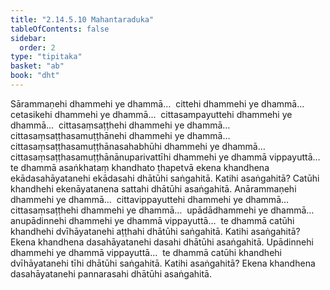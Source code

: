 ```yaml
---
title: "2.14.5.10 Mahantaraduka"
tableOfContents: false
sidebar:
  order: 2
type: "tipitaka"
basket: "ab"
book: "dht"
---
```



<DynamicBreadcrumb />

<Division number="504" book="dht">

<Paragraph number="625" book="dht">
Sārammaṇehi dhammehi ye dhammā…  cittehi dhammehi ye dhammā…  cetasikehi dhammehi ye dhammā…  cittasampayuttehi dhammehi ye dhammā…  cittasaṃsaṭṭhehi dhammehi ye dhammā…  cittasaṃsaṭṭhasamuṭṭhānehi dhammehi ye dhammā…  cittasaṃsaṭṭhasamuṭṭhānasahabhūhi dhammehi ye dhammā…  cittasaṃsaṭṭhasamuṭṭhānānuparivattīhi dhammehi ye dhammā vippayuttā…  te dhammā asaṅkhataṃ khandhato ṭhapetvā ekena khandhena ekādasahāyatanehi ekādasahi dhātūhi saṅgahitā. Katihi asaṅgahitā? Catūhi khandhehi ekenāyatanena sattahi dhātūhi asaṅgahitā.
</Paragraph>

</Division>
<Division number="505" book="dht">

<Paragraph number="626" book="dht">
Anārammaṇehi dhammehi ye dhammā…  cittavippayuttehi dhammehi ye dhammā…  cittasaṃsaṭṭhehi dhammehi ye dhammā…  upādādhammehi ye dhammā…  anupādinnehi dhammehi ye dhammā vippayuttā…  te dhammā catūhi khandhehi dvīhāyatanehi aṭṭhahi dhātūhi saṅgahitā. Katihi asaṅgahitā? Ekena khandhena dasahāyatanehi dasahi dhātūhi asaṅgahitā.
</Paragraph>

</Division>
<Division number="506" book="dht">

<Paragraph number="627" book="dht">
Upādinnehi dhammehi ye dhammā vippayuttā…  te dhammā catūhi khandhehi dvīhāyatanehi tīhi dhātūhi saṅgahitā. Katihi asaṅgahitā? Ekena khandhena dasahāyatanehi pannarasahi dhātūhi asaṅgahitā.
</Paragraph>
</Division>